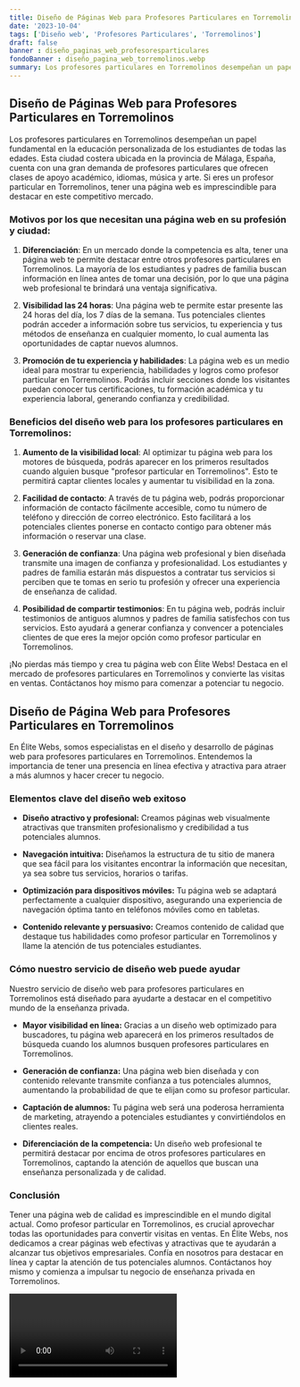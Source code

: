 ```yaml
---
title: Diseño de Páginas Web para Profesores Particulares en Torremolinos
date: '2023-10-04'
tags: ['Diseño web', 'Profesores Particulares', 'Torremolinos']
draft: false
banner : diseño_paginas_web_profesoresparticulares
fondoBanner : diseño_pagina_web_torremolinos.webp
summary: Los profesores particulares en Torremolinos desempeñan un papel fundamental en la educación personalizada de los estudiantes de todas las edades. Esta ciudad costera ubicada en la provincia de Málaga, España, cuenta con una gran demanda de profesores particulares que ofrecen clases de apoyo académico, idiomas, música y arte. Si eres un profesor particular en Torremolinos, tener una página web es imprescindible para destacar en este competitivo mercado.
---
```


## Diseño de Páginas Web para Profesores Particulares en Torremolinos

Los profesores particulares en Torremolinos desempeñan un papel fundamental en la educación personalizada de los estudiantes de todas las edades. Esta ciudad costera ubicada en la provincia de Málaga, España, cuenta con una gran demanda de profesores particulares que ofrecen clases de apoyo académico, idiomas, música y arte. Si eres un profesor particular en Torremolinos, tener una página web es imprescindible para destacar en este competitivo mercado.

### Motivos por los que necesitan una página web en su profesión y ciudad:

1. **Diferenciación**: En un mercado donde la competencia es alta, tener una página web te permite destacar entre otros profesores particulares en Torremolinos. La mayoría de los estudiantes y padres de familia buscan información en línea antes de tomar una decisión, por lo que una página web profesional te brindará una ventaja significativa.

2. **Visibilidad las 24 horas**: Una página web te permite estar presente las 24 horas del día, los 7 días de la semana. Tus potenciales clientes podrán acceder a información sobre tus servicios, tu experiencia y tus métodos de enseñanza en cualquier momento, lo cual aumenta las oportunidades de captar nuevos alumnos.

3. **Promoción de tu experiencia y habilidades**: La página web es un medio ideal para mostrar tu experiencia, habilidades y logros como profesor particular en Torremolinos. Podrás incluir secciones donde los visitantes puedan conocer tus certificaciones, tu formación académica y tu experiencia laboral, generando confianza y credibilidad.

### Beneficios del diseño web para los profesores particulares en Torremolinos:

1. **Aumento de la visibilidad local**: Al optimizar tu página web para los motores de búsqueda, podrás aparecer en los primeros resultados cuando alguien busque "profesor particular en Torremolinos". Esto te permitirá captar clientes locales y aumentar tu visibilidad en la zona.

2. **Facilidad de contacto**: A través de tu página web, podrás proporcionar información de contacto fácilmente accesible, como tu número de teléfono y dirección de correo electrónico. Esto facilitará a los potenciales clientes ponerse en contacto contigo para obtener más información o reservar una clase.

3. **Generación de confianza**: Una página web profesional y bien diseñada transmite una imagen de confianza y profesionalidad. Los estudiantes y padres de familia estarán más dispuestos a contratar tus servicios si perciben que te tomas en serio tu profesión y ofrecer una experiencia de enseñanza de calidad.

4. **Posibilidad de compartir testimonios**: En tu página web, podrás incluir testimonios de antiguos alumnos y padres de familia satisfechos con tus servicios. Esto ayudará a generar confianza y convencer a potenciales clientes de que eres la mejor opción como profesor particular en Torremolinos.

¡No pierdas más tiempo y crea tu página web con Élite Webs! Destaca en el mercado de profesores particulares en Torremolinos y convierte las visitas en ventas. Contáctanos hoy mismo para comenzar a potenciar tu negocio.

<GifSeo />

<Cta />

## Diseño de Página Web para Profesores Particulares en Torremolinos

En Élite Webs, somos especialistas en el diseño y desarrollo de páginas web para profesores particulares en Torremolinos. Entendemos la importancia de tener una presencia en línea efectiva y atractiva para atraer a más alumnos y hacer crecer tu negocio.

### Elementos clave del diseño web exitoso

- **Diseño atractivo y profesional:** Creamos páginas web visualmente atractivas que transmiten profesionalismo y credibilidad a tus potenciales alumnos.

- **Navegación intuitiva:** Diseñamos la estructura de tu sitio de manera que sea fácil para los visitantes encontrar la información que necesitan, ya sea sobre tus servicios, horarios o tarifas.

- **Optimización para dispositivos móviles:** Tu página web se adaptará perfectamente a cualquier dispositivo, asegurando una experiencia de navegación óptima tanto en teléfonos móviles como en tabletas.

- **Contenido relevante y persuasivo:** Creamos contenido de calidad que destaque tus habilidades como profesor particular en Torremolinos y llame la atención de tus potenciales estudiantes.

### Cómo nuestro servicio de diseño web puede ayudar

Nuestro servicio de diseño web para profesores particulares en Torremolinos está diseñado para ayudarte a destacar en el competitivo mundo de la enseñanza privada.

- **Mayor visibilidad en línea:** Gracias a un diseño web optimizado para buscadores, tu página web aparecerá en los primeros resultados de búsqueda cuando los alumnos busquen profesores particulares en Torremolinos.

- **Generación de confianza:** Una página web bien diseñada y con contenido relevante transmite confianza a tus potenciales alumnos, aumentando la probabilidad de que te elijan como su profesor particular.

- **Captación de alumnos:** Tu página web será una poderosa herramienta de marketing, atrayendo a potenciales estudiantes y convirtiéndolos en clientes reales.

- **Diferenciación de la competencia:** Un diseño web profesional te permitirá destacar por encima de otros profesores particulares en Torremolinos, captando la atención de aquellos que buscan una enseñanza personalizada y de calidad.

### Conclusión

Tener una página web de calidad es imprescindible en el mundo digital actual. Como profesor particular en Torremolinos, es crucial aprovechar todas las oportunidades para convertir visitas en ventas. En Élite Webs, nos dedicamos a crear páginas web efectivas y atractivas que te ayudarán a alcanzar tus objetivos empresariales. Confía en nosotros para destacar en línea y captar la atención de tus potenciales alumnos. Contáctanos hoy mismo y comienza a impulsar tu negocio de enseñanza privada en Torremolinos.

<Video />

<CtaBot job='Profesores Particulares' city='Torremolinos'/>

<Gmaps query='Torremolinos+españa+maps' />